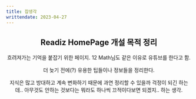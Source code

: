 ```yaml
---
title: 잡생각
writtendate: 2023-04-27
---
```


<Header />

## Readiz HomePage 개설 목적 정리

흐려져가는 기억을 붙잡기 위한 페이지. 12 Math님도 같은 이유로 유튜브를 한다고 함.

더 늦기 전에(?) 유용한 팁들이나 정보들을 정리한다.

지식은 많고 방대하고 계속 변화하기 때문에 과연 정리할 수 있을까 걱정이 되긴 하는데.. 아무것도 안하는 것보다는 뭐라도 하나씩 끄적이다보면 되겠지.. 하는 생각.

<TagList />
<Comment />
